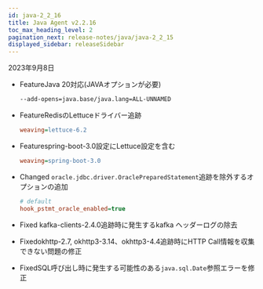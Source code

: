 ```yaml
---
id: java-2_2_16
title: Java Agent v2.2.16
toc_max_heading_level: 2
pagination_next: release-notes/java/java-2_2_15
displayed_sidebar: releaseSidebar
---
```


2023年9月8日

-   <Status>Feature</Status>Java 20対応(JAVAオプションが必要)

    ```bash
    --add-opens=java.base/java.lang=ALL-UNNAMED
    ```

-   <Status>Feature</Status>RedisのLettuceドライバー追跡

    ```ini title='whatap.conf'
    weaving=lettuce-6.2
    ```

-   <Status>Feature</Status>spring-boot-3.0設定にLettuce設定を含む

    ```ini title='whatap.conf'
    weaving=spring-boot-3.0
    ```

-   <Status>Changed</Status> <code>oracle.jdbc.driver.OraclePreparedStatement</code>追跡を除外するオプションの追加

    ```ini title='whatap.conf'
    # default
    hook_pstmt_oracle_enabled=true
    ```

-   <Status>Fixed</Status> kafka-clients-2.4.0追跡時に発生するkafka ヘッダーログの除去

-   <Status>Fixed</Status>okhttp-2.7, okhttp3-3.14、okhttp3-4.4追跡時にHTTP Call情報を収集できない問題の修正

-   <Status>Fixed</Status>SQL呼び出し時に発生する可能性のある<code>java.sql.Date</code>参照エラーを修正
